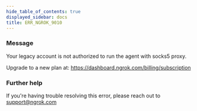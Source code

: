 ```yaml
---
hide_table_of_contents: true
displayed_sidebar: docs
title: ERR_NGROK_9010
---
```




### Message

Your legacy account is not authorized to run the agent with socks5 proxy.

Upgrade to a new plan at: https://dashboard.ngrok.com/billing/subscription

<ErrorDetails error="err_ngrok_9010" />

### Further help

If you're having trouble resolving this error, please reach out to [support@ngrok.com](mailto:support@ngrok.com?subject=Help%20with%20ERR_NGROK_9010)
